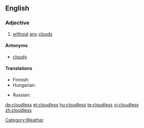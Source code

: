 ==English==

===Adjective===
{{en-adj}}

# [[without]] [[any]] [[cloud]]s

====Antonyms====
* [[cloudy]]

====Translations====
{{trans-top|without any clouds}}
* Finnish: {{t+|fi|pilvetön}}
* Hungarian: {{t+|hu|felhőtlen}}
{{trans-mid}}
* Russian: {{t|ru|безоблачный|tr=b'ezóblačnyj|sc=Cyrl}}
{{trans-bottom}}

[[Category:Weather]]

[[de:cloudless]]
[[et:cloudless]]
[[hu:cloudless]]
[[te:cloudless]]
[[vi:cloudless]]
[[zh:cloudless]]